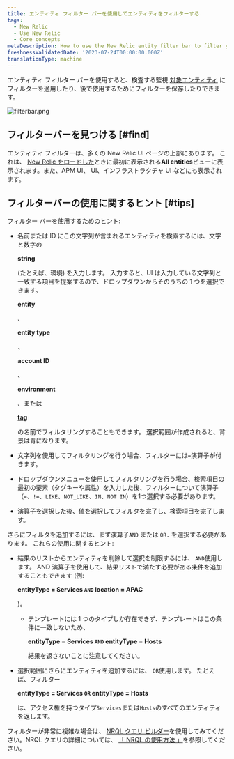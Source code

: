 ```yaml
---
title: エンティティ フィルター バーを使用してエンティティをフィルターする
tags:
  - New Relic
  - Use New Relic
  - Core concepts
metaDescription: How to use the New Relic entity filter bar to filter your entities and save useful filtered views.
freshnessValidatedDate: '2023-07-24T00:00:00.000Z'
translationType: machine
---
```



エンティティ フィルター バーを使用すると、検査する監視 [対象エンティティ](/docs/new-relic-solutions/new-relic-one/core-concepts/what-entity-new-relic) にフィルターを適用したり、後で使用するためにフィルターを保存したりできます。

<img
  title="filterbar.png"
  alt="filterbar.png"
  src={platformFilteringEntities}
/>

## フィルターバーを見つける [#find]

エンティティ フィルターは、多くの New Relic UI ページの上部にあります。 これは、 [New Relic をロードした](https://one.newrelic.com)ときに最初に表示される<DNT>**All entities**</DNT>ビューに表示されます。また、APM UI、 <InlinePopover type="browser"/>UI、インフラストラクチャ UI などにも表示されます。

## フィルターバーの使用に関するヒント [#tips]

フィルター バーを使用するためのヒント:

* 名前または ID にこの文字列が含まれるエンティティを検索するには、文字と数字の

  <DNT>**string**</DNT>

  (たとえば、環境) を入力します。 入力すると、UI は入力している文字列と一致する項目を提案するので、ドロップダウンからそのうちの 1 つを選択できます。

  <DNT>**entity**</DNT>

  、

  <DNT>**entity type**</DNT>

  、

  <DNT>**account ID**</DNT>

  、

  <DNT>**environment**</DNT>

  、または

  <DNT>[**tag**](/docs/new-relic-one/use-new-relic-one/core-concepts/tagging-use-tags-organize-group-what-you-monitor)</DNT>

  の名前でフィルタリングすることもできます。 選択範囲が作成されると、背景は青になります。

* 文字列を使用してフィルタリングを行う場合、フィルターには`=`演算子が付きます。

* ドロップダウンメニューを使用してフィルタリングを行う場合、検索項目の最初の要素（タグキーや属性）を入力した後、フィルターについて演算子（`=`、`!=`、`LIKE`、`NOT_LIKE`、`IN`、`NOT IN`）を1つ選択する必要があります。

* 演算子を選択した後、値を選択してフィルタを完了し、検索項目を完了します。

さらにフィルタを追加するには、まず演算子`AND` または `OR.` を選択する必要があります。 これらの使用に関するヒント:

* 結果のリストからエンティティを削除して選択を制限するには、 `AND`使用します。 AND 演算子を使用して、結果リストで満たす必要がある条件を追加することもできます (例:

  <DNT>**entityType = Services `AND` location = APAC**</DNT>

  )。

  * テンプレートには 1 つのタイプしか存在できず、テンプレートはこの条件に一致しないため、

    <DNT>**entityType = Services `AND` entityType = Hosts**</DNT>

    結果を返さないことに注意してください。

* 選択範囲にさらにエンティティを追加するには、 `OR`使用します。 たとえば、フィルター

  <DNT>**entityType = Services `OR` entityType = Hosts**</DNT>

  は、アクセス権を持つタイプ`Services`または`Hosts`のすべてのエンティティを返します。

フィルターが非常に複雑な場合は、 [NRQL クエリ ビルダー](https://one.newrelic.com/data-exploration/query-builder)を使用してみてください。NRQL クエリの詳細については、 [「 NRQL の使用方法 」](/docs/query-your-data/nrql-new-relic-query-language/get-started/introduction-nrql-how-nrql-works)を参照してください。